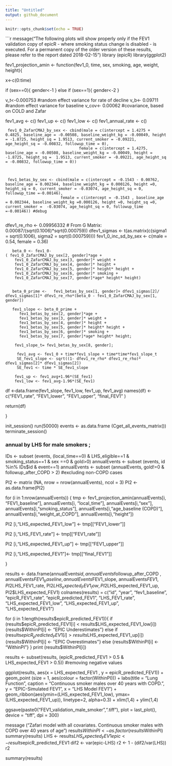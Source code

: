 ```yaml
---
title: "Untitled"
output: github_document
---
```


```r
knitr::opts_chunk$set(echo = TRUE)
```
```r
message("The following plots will show properly only if the FEV1 validation copy of epicR - where smoking status change is disabled - is executed. For a permanent copy of the older version of these results, please refer to the report dated 2018-02-15")
library (epicR)
library(ggplot2)


fev1_projection_amin <- function(fev1_0, time, sex, smoking, age, weight, height){
  
  x<-c(0:time)
  
  if (sex==0){
    gender<-1
  } else if (sex==1){
    gender<-2
  }

  v_t<-0.000753  #random effect variance for rate of decline
  v_b<- 0.09711 #random effect variance for baseline
  v_cov<- 0.00062 #covariance, based on COLD and Zafar
  
  fev1_avg <- c()
  fev1_up <- c()
  fev1_low <- c()
  fev1_annual_rate <- c()
  
     fev1_0_ZafarCMAJ_by_sex <- cbind(male = c(intercept = 1.4275 + 0.4825, baseline_age = -0.00508, baseline_weight_kg = -0.00049, height = -1.8725, height_sq = 1.9513, current_smoker = -0.09221, age_height_sq = -0.00832, followup_time = 0),
                                    female = c(intercept = 1.4275,  baseline_age = -0.00508, baseline_weight_kg = -0.00049, height = -1.8725, height_sq =  1.9513, current_smoker = -0.09221, age_height_sq = -0.00832, followup_time = 0))
     
     

     fev1_betas_by_sex <- cbind(male = c(intercept = -0.1543 - 0.00762, baseline_age = 0.002344, baseline_weight_kg = 0.000126, height =0, height_sq = 0, current_smoker = -0.03074, age_height_sq = 0, followup_time =-0.00146),
                            female = c(intercept = -0.1543 , baseline_age = 0.002344, baseline_weight_kg =0.000126, height =0, height_sq =0, current_smoker =  -0.03074, age_height_sq = 0, followup_time =-0.00146)) #debug
     


   dfev1_re_rho <- 0.09956332 # From G Matrix: 0.00087/(sqrt(0.1006)*sqrt(0.000759))
   dfev1_sigmas <- t(as.matrix(c(sigma1 = sqrt(0.1006), sigma2 = sqrt(0.000759))))
   fev1_0_inc_sd_by_sex <- c(male = 0.54, female = 0.36)
     

  
       beta_0 <- fev1_0-
    ( fev1_0_ZafarCMAJ_by_sex[2, gender]*age + 
        fev1_0_ZafarCMAJ_by_sex[3, gender]* weight + 
        fev1_0_ZafarCMAJ_by_sex[4, gender]* height +
        fev1_0_ZafarCMAJ_by_sex[5, gender]* height* height +
        fev1_0_ZafarCMAJ_by_sex[6, gender]* smoking +
        fev1_0_ZafarCMAJ_by_sex[7, gender]*age* height* height)


       beta_0_prime <-   fev1_betas_by_sex[1, gender]+ dfev1_sigmas[2]/ dfev1_sigmas[1]* dfev1_re_rho*(beta_0 - fev1_0_ZafarCMAJ_by_sex[1, gender])
       
       fev1_slope <- beta_0_prime +
          fev1_betas_by_sex[2, gender]*age +
          fev1_betas_by_sex[3, gender]* weight +
          fev1_betas_by_sex[4, gender]* height +
          fev1_betas_by_sex[5, gender]* height* height +
          fev1_betas_by_sex[6, gender]* smoking +
          fev1_betas_by_sex[7, gender]*age* height* height;

        fev1_slope_t= fev1_betas_by_sex[8, gender];

         fev1_avg <- fev1_0 + time*fev1_slope + time*time*fev1_slope_t
         SE_fev1_slope <- sqrt((1- dfev1_re_rho* dfev1_re_rho)* dfev1_sigmas[2]* dfev1_sigmas[2])
         SE_fev1 <- time * SE_fev1_slope
         
        fev1_up <- fev1_avg+1.96*(SE_fev1)
        fev1_low <- fev1_avg-1.96*(SE_fev1)
   

  df <-data.frame(fev1_slope, fev1_low, fev1_up,  fev1_avg)
  names(df) <- c("FEV1_rate", "FEV1_lower", "FEV1_upper", "final_FEV1" )
  
  return(df)
  
}

init_session()
run(50000)
events <- as.data.frame (Cget_all_events_matrix())
terminate_session()


### annual by LHS for male smokers ;

IDs <- subset (events, (local_time==0) & LHS_eligible==1 & smoking_status==1 & sex ==0 & gold>0)
annualEvents <- subset (events, id %in% IDs$id & event==1)
annualEvents <- subset (annualEvents, gold!=0 & followup_after_COPD > 2) #excluding non-COPD cases

PI2 <- matrix (NA, nrow = nrow(annualEvents), ncol = 3)
PI2 <- as.data.frame(PI2)

for (i in 1:nrow(annualEvents)) {
  tmp <- fev1_projection_amin(annualEvents[i, "FEV1_baseline"], annualEvents[i, "local_time"], annualEvents[i,"sex"], annualEvents[i,"smoking_status"], annualEvents[i,"age_baseline (COPD)"], annualEvents[i,"weight_at_COPD"], annualEvents[i,"height"])
  
  PI2 [i,"LHS_expected_FEV1_low"] <- tmp[["FEV1_lower"]]
  
  PI2 [i,"LHS_FEV1_rate"] <- tmp[["FEV1_rate"]]
  
  PI2 [i,"LHS_expected_FEV1_up"] <- tmp[["FEV1_upper"]]
  
  PI2 [i,"LHS_expected_FEV1"]<- tmp[["final_FEV1"]]
  
}

results <- data.frame(annualEvents$id, annualEvents$followup_after_COPD , annualEvents$FEV1_baseline,annualEvents$FEV1_slope, annualEvents$FEV1,  PI2$LHS_FEV1_rate, PI2$LHS_expected_FEV1_low, PI2$LHS_expected_FEV1_up, PI2$LHS_expected_FEV1)
colnames(results) = c("id", "year", "fev1_baseline", "epicR_FEV1_rate", "epicR_predicted_FEV1", "LHS_FEV1_rate", "LHS_expected_FEV1_low", "LHS_expected_FEV1_up", "LHS_expected_FEV1")

for (i in 1:length(results$epicR_predicted_FEV1)){
  if (results$epicR_predicted_FEV1[i] < results$LHS_expected_FEV1_low[i]) {results$WithinPI[i] <- "EPIC Underestimates"}
  else if (results$epicR_predicted_FEV1[i] > results$LHS_expected_FEV1_up[i]) {results$WithinPI[i] <- "EPIC Overestimates"}
  else {results$WithinPI[i] <- "WithinPI"}
}
print (results$WithinPI[i])

results <- subset(results, (epicR_predicted_FEV1 > 0.5 & LHS_expected_FEV1 > 0.5)) #removing negative values

ggplot(results, aes(x = LHS_expected_FEV1   , y = epicR_predicted_FEV1)) +
  geom_point (size = 1, aes(colour = factor(WithinPI))) + labs(title = "Lung Function", caption = "Continuous smoker males over 40 years with COPD. ", y = "EPIC-Simulated FEV1", x = "LHS Model FEV1") + geom_ribbon(aes(ymin=(LHS_expected_FEV1_low), ymax= (LHS_expected_FEV1_up)), linetype=2, alpha=0.3) + xlim(1,4) + ylim(1,4)

ggsave(paste0("FEV1_validation_male_smoker",".tiff"), plot = last_plot(), device = "tiff", dpi = 300)

message ("Zafari model with all covariates. Continuous smoker males with COPD over 40 years of age")
results$WithinPI <- as.factor(results$WithinPI)
summary(results)
LHS <- results$LHS_expected_FEV1
epic <- results$epicR_predicted_FEV1
dif2 <- var(epic-LHS)
r2 <- 1 - (dif2/var(LHS))
r2

summary(results)

